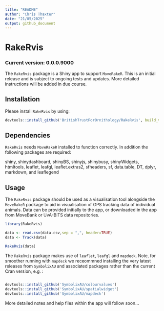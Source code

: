 ```yaml
---
title: "README"
author: "Chris Thaxter"
date: "21/05/2025"
output: github_document
---
```


<!-- README.md is generated from README.Rmd. Please edit that file, but only with package maintainer's permission -->
  
# RakeRvis

### Current version: 0.0.0.9000

The `RakeRvis` package is a Shiny app to support `MoveRakeR`. This is an initial release and is subject to ongoing tests and updates. More detailed instructions will be added in due course.

## Installation

Please install `RakeRvis` by using:

``` r
devtools::install_github('BritishTrustForOrnithology/RakeRvis', build_vignettes = TRUE)
```

## Dependencies
`RakeRvis` needs `MoveRakeR` installed to function correctly. In addition the following packages are required:

shiny, shinydashboard, shinyBS, shinyjs, shinybusy, shinyWidgets, htmltools, leaflet, leafgl, leaflet.extras2, sfheaders, sf, data.table, DT, dplyr, markdown, and leaflegend

## Usage

The `RakeRvis` package should be used as a visualisation tool alongside the `MoveRakeR` package to aid in visualisation of GPS tracking data of individual animals. Data can be provided initially to the app, or downloaded in the app from MoveBank or UvA-BiTS data repositories. 

``` r
library(RakeRvis)

data <- read.csv(data.csv,sep = ",", header=TRUE)
data <- Track(data)

RakeRvis(data)

```

The `RakeRvis` package makes use of `leaflet`, `leafgl` and `mapdeck`. Note, for smoother running with `mapdeck` we receommned installing the very latest releases from `SymbolixAU` and associated packages rather than the current Cran version, e.g. :
 
``` r
 
devtools::install_github('SymbolixAU/colourvalues')
devtools::install_github('SymbolixAU/spatialwidget')
devtools::install_github('SymbolixAU/mapdeck')

```

More detailed notes and help files within the app will follow soon... 








